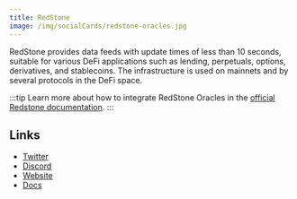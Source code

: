 ```yaml
---
title: RedStone
image: /img/socialCards/redstone-oracles.jpg
---
```


RedStone provides data feeds with update times of less than 10 seconds, suitable
for various DeFi applications such as lending, perpetuals, options,
derivatives, and stablecoins. The infrastructure is used on mainnets and by
several protocols in the DeFi space.

:::tip
Learn more about how to integrate RedStone Oracles in the [official Redstone
documentation](https://docs.redstone.finance/).
:::

## Links

- [Twitter](https://twitter.com/redstone_defi)
- [Discord](https://redstone.finance/discord)
- [Website](https://redstone.finance/)
- [Docs](https://docs.redstone.finance/)
